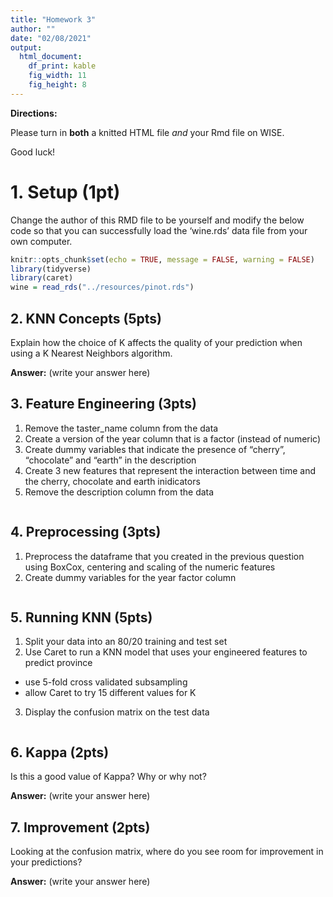 ```yaml
---
title: "Homework 3"
author: ""
date: "02/08/2021"
output: 
  html_document:
    df_print: kable
    fig_width: 11
    fig_height: 8
---
```


**Directions:**

Please turn in **both** a knitted HTML file *and* your Rmd file on WISE.

Good luck!

# 1. Setup (1pt)

Change the author of this RMD file to be yourself and modify the below code so that you can successfully load the 'wine.rds' data file from your own computer.

```r
knitr::opts_chunk$set(echo = TRUE, message = FALSE, warning = FALSE)
library(tidyverse)
library(caret)
wine = read_rds("../resources/pinot.rds")
```

## 2. KNN Concepts (5pts)

Explain how the choice of K affects the quality of your prediction when using a K Nearest Neighbors algorithm.

**Answer:** (write your answer here)

## 3. Feature Engineering (3pts)

1. Remove the taster_name column from the data
2. Create a version of the year column that is a factor (instead of numeric)
3. Create dummy variables that indicate the presence of "cherry", "chocolate" and "earth" in the description
4. Create 3 new features that represent the interaction between time and the cherry, chocolate and earth inidicators
5. Remove the description column from the data

```r

```
## 4. Preprocessing (3pts)

1. Preprocess the dataframe that you created in the previous question using BoxCox, centering and scaling of the numeric features
2. Create dummy variables for the year factor column

```r

```


## 5. Running KNN (5pts)

1. Split your data into an 80/20 training and test set
2. Use Caret to run a KNN model that uses your engineered features to predict province
  - use 5-fold cross validated subsampling 
  - allow Caret to try 15 different values for K
3. Display the confusion matrix on the test data


```r

```

## 6. Kappa (2pts)

Is this a good value of Kappa? Why or why not?

**Answer:** (write your answer here)

## 7. Improvement (2pts)

Looking at the confusion matrix, where do you see room for improvement in your predictions?

**Answer:** (write your answer here)
